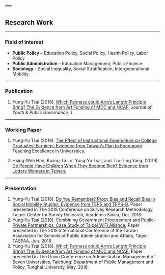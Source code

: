 ---
---

<link rel="stylesheet" href="styles.css" type="text/css">

## Research Work

------

### Field of Interest

* **Public Policy** – Education Policy, Social Policy, Health Policy, Labor Policy
* **Public Administration** – Education Management, Public Finance
* **Sociology** - Social Inequality, Social Stratification, Intergenerational Mobility

------

### Publication

1. Yung-Yu Tsai (2018). [Which Fairness could Arm’s Length Principle Bring? The Evidence from Art Funding of MOC and NCAF.](papers/art_funding.pdf) *Journal of Youth & Public Governance, 1*.
  
------

### Working Paper

1. Yung-Yu Tsai (2019). [The Effect of Instructional Expenditure on College Graduates’ Earnings: Evidence from Taiwan’s Plan to Encourage Teaching Excellence in Universities.](papers/expenditure_earnings.pdf)

2. Hsing-Wen Han, Kuang-Ta Lo, Yung-Yu Tsai, and Tzu-Ting Yang. (2019). [Do People Have Children When They Become Rich? Evidence from Lottery Winners in Taiwan.](papers/lottery_children.pdf)

------

### Presentation

1. Yung-Yu Tsai (2018). [Do You Remember? Proxy Bias and Recall Bias in Social Mobility Studies: Evidence from TEPS and TEPS-B.](papers/proxy_bias.pdf) Paper presented in The 2018 Conference on Survey Research Methodology, Taipei: Center for Survey Research, Academia Sinica, Oct. 2018.
2. Yung-Yu Tsai (2018). [Combining Government Procurement and Public-Private Partnerships: Case Study of Taipei WiFi Alliance.](papers/taipei_wifi.pdf) Paper presented in The 2018 International Conference of the Taiwan Association for Schools of Public Administration and Affairs, Taipei: TASPAA, Jun. 2018.
3. Yung-Yu Tsai (2018). [Which Fairness could Arm’s Length Principle Bring? The Evidence from Art Funding of MOC and NCAF.](papers/art_funding.pdf) Paper presented in The Union Conference on Administration Management of Seven Universities, Taichung: Department of Public Management and Policy, Tunghai University, May. 2018.